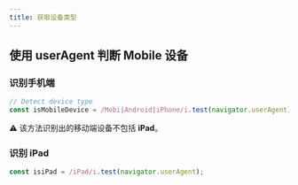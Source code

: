 ```yaml
---
title: 获取设备类型
---
```


## 使用 userAgent 判断 Mobile 设备

### 识别手机端

```javascript
// Detect device type
const isMobileDevice = /Mobi|Android|iPhone/i.test(navigator.userAgent);
```

⚠️ 该方法识别出的移动端设备不包括 **iPad**。

### 识别 iPad

```javascript
const isiPad = /iPad/i.test(navigator.userAgent);
```
